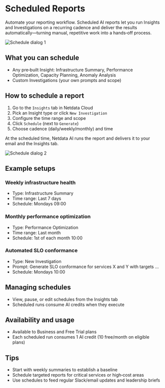 # Scheduled Reports

Automate your reporting workflow. Scheduled AI reports let you run Insights and Investigations on a recurring cadence and deliver the results automatically—turning manual, repetitive work into a hands‑off process.

![Schedule dialog 1](https://raw.githubusercontent.com/netdata/docs-images/refs/heads/master/netdata-cloud/netdata-ai/schedule1.png)

## What you can schedule

- Any pre‑built Insight: Infrastructure Summary, Performance Optimization, Capacity Planning, Anomaly Analysis
- Custom Investigations (your own prompts and scope)

## How to schedule a report

1. Go to the `Insights` tab in Netdata Cloud
2. Pick an Insight type or click `New Investigation`
3. Configure the time range and scope
4. Click `Schedule` (next to `Generate`)
5. Choose cadence (daily/weekly/monthly) and time

At the scheduled time, Netdata AI runs the report and delivers it to your email and the Insights tab.

![Schedule dialog 2](https://raw.githubusercontent.com/netdata/docs-images/refs/heads/master/netdata-cloud/netdata-ai/schedule2.png)

## Example setups

### Weekly infrastructure health
- Type: Infrastructure Summary
- Time range: Last 7 days
- Schedule: Mondays 09:00

### Monthly performance optimization
- Type: Performance Optimization
- Time range: Last month
- Schedule: 1st of each month 10:00

### Automated SLO conformance
- Type: New Investigation
- Prompt: Generate SLO conformance for services X and Y with targets …
- Schedule: Mondays 10:00

## Managing schedules

- View, pause, or edit schedules from the Insights tab
- Scheduled runs consume AI credits when they execute

## Availability and usage

- Available to Business and Free Trial plans
- Each scheduled run consumes 1 AI credit (10 free/month on eligible plans)

## Tips

- Start with weekly summaries to establish a baseline
- Schedule targeted reports for critical services or high‑cost areas
- Use schedules to feed regular Slack/email updates and leadership briefs
